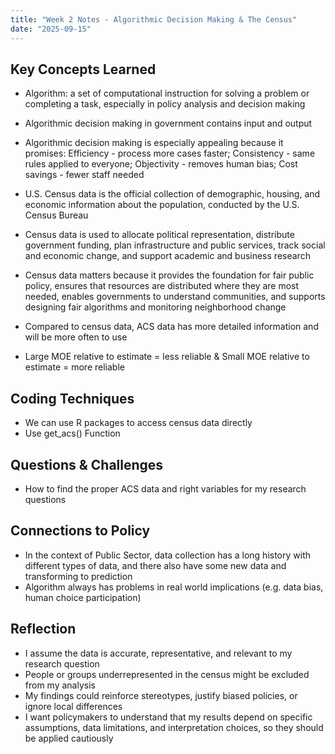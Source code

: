 ```yaml
---
title: "Week 2 Notes - Algorithmic Decision Making & The Census"
date: "2025-09-15"
---
```


## Key Concepts Learned
- Algorithm: a set of computational instruction for solving a problem or completing a task, especially in policy analysis and decision making
- Algorithmic decision making in government contains input and output
- Algorithmic decision making is especially appealing because it promises: Efficiency - process more cases faster; Consistency - same rules applied to everyone; Objectivity - removes human bias; Cost savings - fewer staff needed

- U.S. Census data is the official collection of demographic, housing, and economic information about the population, conducted by the U.S. Census Bureau
- Census data is used to allocate political representation, distribute government funding, plan infrastructure and public services, track social and economic change, and support academic and business research
- Census data matters because it provides the foundation for fair public policy, ensures that resources are distributed where they are most needed, enables governments to understand communities, and supports designing fair algorithms and monitoring neighborhood change
- Compared to census data, ACS data has more detailed information and will be more often to use
- Large MOE relative to estimate = less reliable & Small MOE relative to estimate = more reliable


## Coding Techniques
- We can use R packages to access census data directly
- Use  get_acs() Function

## Questions & Challenges
- How to find the proper ACS data and right variables for my research questions

## Connections to Policy
- In the context of Public Sector, data collection has a long history with different types of data, and there also have some new data and transforming to prediction
- Algorithm always has problems in real world implications (e.g. data bias, human choice participation)

## Reflection
- I assume the data is accurate, representative, and relevant to my research question
- People or groups underrepresented in the census might be excluded from my analysis
- My findings could reinforce stereotypes, justify biased policies, or ignore local differences
- I want policymakers to understand that my results depend on specific assumptions, data limitations, and interpretation choices, so they should be applied cautiously
